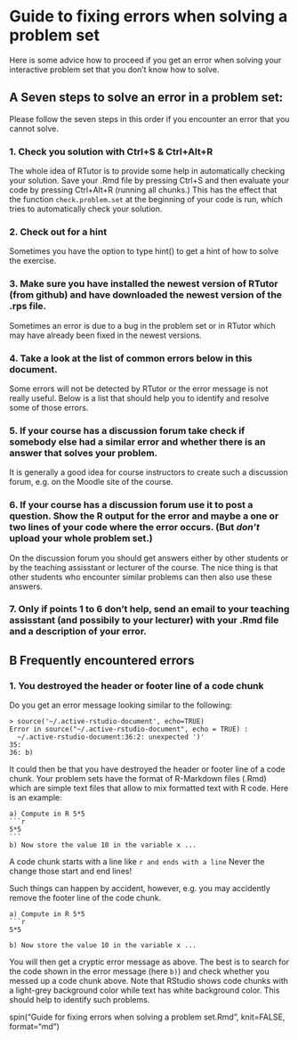 Guide to fixing errors when solving a problem set
========================================================

Here is some advice how to proceed if you get an error when solving your interactive problem set that you don't know how to solve.

## A Seven steps to solve an error in a problem set:

Please follow the seven steps in this order if you encounter an error that you cannot solve.

### 1. Check you solution with Ctrl+S & Ctrl+Alt+R

The whole idea of RTutor is to provide some help in automatically checking your solution. Save your .Rmd file by pressing Ctrl+S and then evaluate your code by pressing Ctrl+Alt+R (running all chunks.) This has the effect that the function `check.problem.set` at the beginning of your code is run, which tries to automatically check your solution.

### 2. Check out for a hint

Sometimes you have the option to type hint() to get a hint of how to solve the exercise.

### 3. Make sure you have installed the newest version of RTutor (from github) and have downloaded the newest version of the .rps file.

Sometimes an error is due to a bug in the problem set or in RTutor which may have already been fixed in the newest versions.

### 4. Take a look at the list of common errors below in this document.

Some errors will not be detected by RTutor or the error message is not really useful. Below is a list that should help you to identify and resolve some of those errors.

### 5. If your course has a discussion forum take check if somebody else had a similar error and whether there is an answer that solves your problem.

It is generally a good idea for course instructors to create such a discussion forum, e.g. on the Moodle site of the course.

### 6. If your course has a discussion forum use it to post a question. Show the R output for the error and maybe a one or two lines of your code where the error occurs. (But *don't* upload your whole problem set.)

On the discussion forum you should get answers either by other students or by the teaching assisstant or lecturer of the course. The nice thing is that other students who encounter similar problems can then also use these answers.

### 7. Only if points 1 to 6 don't help, send an email to your teaching assisstant (and possibily to your lecturer) with your .Rmd file and a description of your error.

## B Frequently encountered errors

### 1. You destroyed the header or footer line of a code chunk

Do you get an error message looking similar to the following:

    > source('~/.active-rstudio-document', echo=TRUE)
    Error in source("~/.active-rstudio-document", echo = TRUE) : 
      ~/.active-rstudio-document:36:2: unexpected ')'
    35: 
    36: b)

It could then be that you have destroyed the header or footer line of a code chunk. Your problem sets have the format of R-Markdown files (.Rmd) which are simple text files that allow to mix formatted text with R code. Here is an example: 

    a) Compute in R 5*5
    ```r
    5*5
    ```
    b) Now store the value 10 in the variable x ...


A code chunk starts with a line like
    ```r
and ends with a line
    ```
Never the change those start and end lines!

Such things can happen by accident, however, e.g. you may accidently remove the footer line of the code chunk.

    a) Compute in R 5*5
    ```r
    5*5
    
    b) Now store the value 10 in the variable x ...

You will then get a cryptic error message as above. The best is to search for the code shown in the error message (here `b)`) and check whether you messed up a code chunk above.
Note that RStudio shows code chunks with a light-grey background color while text has white background color. This should help to identify such problems.

spin("Guide for fixing errors when solving a problem set.Rmd", knit=FALSE, format="md")

